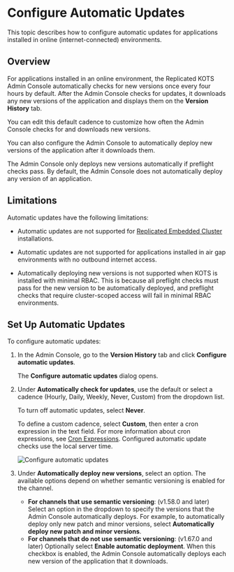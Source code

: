 # Configure Automatic Updates

This topic describes how to configure automatic updates for applications installed in online (internet-connected) environments.

## Overview

For applications installed in an online environment, the Replicated KOTS Admin Console automatically checks for new versions once every four hours by default. After the Admin Console checks for updates, it downloads any new versions of the application and displays them on the **Version History** tab.

You can edit this default cadence to customize how often the Admin Console checks for and downloads new versions.

You can also configure the Admin Console to automatically deploy new versions of the application after it downloads them.

The Admin Console only deploys new versions automatically if preflight checks pass. By default, the Admin Console does not automatically deploy any version of an application.

## Limitations

Automatic updates have the following limitations:

* Automatic updates are not supported for [Replicated Embedded Cluster](/vendor/embedded-overview) installations.

* Automatic updates are not supported for applications installed in air gap environments with no outbound internet access.

* Automatically deploying new versions is not supported when KOTS is installed with minimal RBAC. This is because all preflight checks must pass for the new version to be automatically deployed, and preflight checks that require cluster-scoped access will fail in minimal RBAC environments. 

## Set Up Automatic Updates

To configure automatic updates:

1. In the Admin Console, go to the **Version History** tab and click **Configure automatic updates**.

   The **Configure automatic updates** dialog opens.

1. Under **Automatically check for updates**, use the default or select a cadence (Hourly, Daily, Weekly, Never, Custom) from the dropdown list. 

   To turn off automatic updates, select **Never**. 
   
   To define a custom cadence, select **Custom**, then enter a cron expression in the text field. For more information about cron expressions, see [Cron Expressions](/reference/cron-expressions). Configured automatic update checks use the local server time. 

   ![Configure automatic updates](/images/automatic-updates-config.png)

1. Under **Automatically deploy new versions**, select an option. The available options depend on whether semantic versioning is enabled for the channel.
   * **For channels that use semantic versioning**: (v1.58.0 and later) Select an option in the dropdown
   to specify the versions that the Admin Console automatically deploys. For example,
   to automatically deploy only new patch and minor versions, select
   **Automatically deploy new patch and minor versions**.
   * **For channels that do not use semantic versioning**: (v1.67.0 and later) Optionally select **Enable automatic deployment**.
   When this checkbox is enabled, the Admin Console automatically deploys each new version of the application that it downloads.